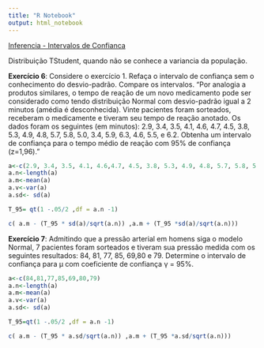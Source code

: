 ```yaml
---
title: "R Notebook"
output: html_notebook
---
```

[Inferencia - Intervalos de Confianca](https://1drv.ms/b/s!AjhHHIPrrq6S7FTe4038E2FNYY7b)

Distribuição TStudent, quando não se conhece a variancia da população.

**Exercício 6**: Considere o exercício 1. Refaça o intervalo de confiança sem o conhecimento do desvio-padrão. Compare os intervalos.
"Por analogia a produtos similares, o tempo de reação de um novo medicamento pode ser considerado como tendo distribuição Normal com desvio-padrão igual a 2 minutos (amédia é desconhecida). Vinte pacientes foram sorteados, receberam o medicamente e tiveram seu tempo de reação anotado. Os dados foram os seguintes (em minutos): 2.9, 3.4, 3.5, 4.1, 4.6,
4.7, 4.5, 3.8, 5.3, 4.9, 4.8, 5.7, 5.8, 5.0, 3.4, 5.9, 6.3, 4.6, 5.5, e 6.2. Obtenha um intervalo de confiança para o tempo médio de reação com 95% de confiança (z=1,96).
"

```r
a<-c(2.9, 3.4, 3.5, 4.1, 4.6,4.7, 4.5, 3.8, 5.3, 4.9, 4.8, 5.7, 5.8, 5.0, 3.4, 5.9, 6.3, 4.6, 5.5,6.2)
a.n<-length(a)
a.m<-mean(a)
a.v<-var(a)
a.sd<- sd(a)

T_95= qt(1 -.05/2 ,df = a.n -1)

c( a.m - (T_95 * sd(a)/sqrt(a.n)) ,a.m + (T_95 *sd(a)/sqrt(a.n)))
```

**Exercício 7**: Admitindo que a pressão arterial em homens siga o modelo Normal, 7 pacientes foram sorteados e tiveram sua pressão medida com os seguintes resultados: 84, 81, 77, 85, 69,80 e 79. Determine o intervalo de confiança para μ com coeficiente de confiança γ = 95%.
```r
a<-c(84,81,77,85,69,80,79)
a.n<-length(a)
a.m<-mean(a)
a.v<-var(a)
a.sd<- sd(a)

T_95=qt(1 -.05/2 ,df = a.n -1)

c( a.m - (T_95 * a.sd/sqrt(a.n)) ,a.m + (T_95 *a.sd/sqrt(a.n)))
```
